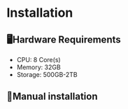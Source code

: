 # Installation

## 🖥️Hardware Requirements

- CPU: 8 Core(s)
- Memory: 32GB
- Storage: 500GB-2TB

## 📝Manual installation